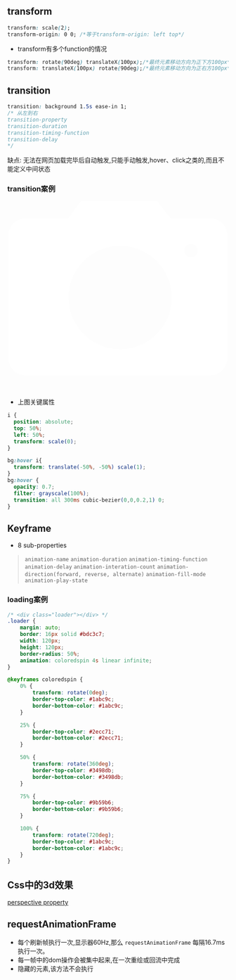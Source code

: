 
## transform
```css
transform: scale(2);
transform-origin: 0 0; /*等于transform-origin: left top*/
```
- transform有多个function的情况
```css
transform: rotate(90deg) translateX(100px);/*最终元素移动方向为正下方100px*/
transform: translateX(100px) rotate(90deg);/*最终元素移动方向为正右方100px*/
```

## transition
```css
transition: background 1.5s ease-in 1;
/* 从左到右
transition-property
transition-duration
transition-timing-function
transition-delay
*/
```
<Callout>缺点: 无法在网页加载完毕后自动触发,只能手动触发,hover、click之类的,而且不能定义中间状态</Callout>

### transition案例
<div className="group relative flex items-center justify-center rounded-lg overflow-hidden w-56 sm:w-96 mx-auto mt-4"> 
  <div className="group-hover:transition-all group-hover:ease-in group-hover:duration-300 group-hover:grayscale group-hover:opacity-70 w-full h-48 bg-cover bg-no-repeat bg-center bg-[url(https://images.unsplash.com/photo-1554629947-334ff61d85dc?ixid=MnwxMjA3fDB8MHxwaG90by1wYWdlfHx8fGVufDB8fHx8&ixlib=rb-1.2.1&auto=format&fit=crop&w=512&h=640&q=80)]"></div>

  <svg 
    className="w-8 h-8 absolute left-1/2 top-2/4 scale-0 group-hover:-translate-x-2/4 group-hover:-translate-y-1/2 group-hover:scale-100 cursor-pointer"
    viewBox="0 0 1193 1024" xmlns="http://www.w3.org/2000/svg">
    <path d="M1219.222 399.466l2.050 1.623q-1.011-0.853-2.050-1.623zM-30.103 401.8l3.7-2.931c-4.441 3.091-8.067 7.040-10.699 11.633z" fill="#ffffff"></path>
    <path d="M100.042 1017.461c-0.327 2.191-0.668 4.368-0.968 6.575 0.616-2.339 0.979-5.028 1-7.798zM67.239 1048.77zM34.479 1013.491q0.355-2.461 0.74-4.925c-0.5 2.085-0.798 4.485-0.825 6.952z" fill="#ffffff"></path>
    <path d="M1157.571 1005.848c0.412 2.576 0.783 5.166 1.153 7.755-0.103-3.11-0.605-6.063-1.461-8.861zM1091.725 1022.769c-0.283-2.035-0.584-4.055-0.897-6.076 0.158 2.781 0.629 5.388 1.374 7.874z" fill="#ffffff"></path>
    <path d="M1094.77 93.108h-214.096l-84.406-108.386c-4.542-5.8-11.545-9.492-19.411-9.492-0.005 0-0.010 0-0.016 0h-349.52c-0.003 0-0.006 0-0.009 0-8.107 0-15.294 3.925-19.768 9.981l-79.458 107.912h-231.075c-49.921 0.031-90.383 40.481-90.44 90.392v663.342c0.049 49.924 40.514 90.379 90.437 90.412h997.761c49.926-0.031 90.391-40.489 90.44-90.408v-663.341c-0.065-49.917-40.521-90.363-90.435-90.412zM608.229 797.459c-153.4 0-278.181-124.78-278.181-278.181s124.78-278.181 278.181-278.181 278.181 124.78 278.181 278.181-124.78 278.181-278.181 278.181zM989.627 302.209c-19.908 0-36.047-16.138-36.047-36.047 0-19.908 16.138-36.047 36.047-36.047 19.903 0 36.040 16.131 36.047 36.033-0.008 19.906-16.142 36.040-36.047 36.048z" fill="#ffffff"></path>
  </svg>
</div>

- 上图关键属性
```css
i {
  position: absolute;
  top: 50%;
  left: 50%;
  transform: scale(0);
}

bg:hover i{
  transform: translate(-50%, -50%) scale(1);
}
bg:hover {
  opacity: 0.7;
  filter: grayscale(100%);
  transition: all 300ms cubic-bezier(0,0,0.2,1) 0;
}
```

## Keyframe
- 8 sub-properties

> `animation-name` `animation-duration` `animation-timing-function` 
> `animation-delay` `animation-interation-count` 
> `animation-direction(forward, reverse, alternate)`
> `animation-fill-mode`
> `animation-play-state`

### loading案例

<Loading></Loading>

```css /coloredspin/
/* <div class="loader"></div> */
.loader {
    margin: auto;
    border: 16px solid #bdc3c7;
    width: 120px;
    height: 120px;
    border-radius: 50%;
    animation: coloredspin 4s linear infinite;
}

@keyframes coloredspin {
    0% {
        transform: rotate(0deg);
        border-top-color: #1abc9c;
        border-bottom-color: #1abc9c;
    }

    25% {
        border-top-color: #2ecc71;
        border-bottom-color: #2ecc71;
    }

    50% {
        transform: rotate(360deg);
        border-top-color: #3498db;
        border-bottom-color: #3498db;
    }

    75% {
        border-top-color: #9b59b6;
        border-bottom-color: #9b59b6;
    }

    100% {
        transform: rotate(720deg);
        border-top-color: #1abc9c;
        border-bottom-color: #1abc9c;
    }
}
```

## Css中的3d效果
[perspective property](https://css-tricks.com/how-css-perspective-works/)

## requestAnimationFrame

- 每个刷新帧执行一次,显示器60Hz,那么 `requestAnimationFrame` 每隔16.7ms执行一次。
- 每一帧中的dom操作会被集中起来,在一次重绘或回流中完成
- 隐藏的元素,该方法不会执行






